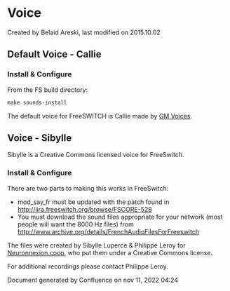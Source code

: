 
# Voice 

 Created by  Belaid Areski, last modified on 2015.10.02

## Default Voice - Callie

###  Install & Configure 

From the FS build directory:

```xml
make sounds-install
```

The default voice for FreeSWITCH is Callie made by [GM Voices](http://www.gmvoices.com).

## Voice - Sibylle

Sibylle is a Creative Commons licensed voice for FreeSwitch.

###   

### Install & Configure 

There are two parts to making this works in FreeSwitch:

* mod\_say\_fr must be updated with the patch found in <http://jira.freeswitch.org/browse/FSCORE-528>
* You must download the sound files appropriate for your network (most people will want the 8000 Hz files) from <http://www.archive.org/details/FrenchAudioFilesForFreeswitch>

The files were created by Sibylle Luperce & Philippe Leroy for [Neuronnexion.coop](http://Neuronnexion.coop), who put them under a Creative Commons license.

For additional recordings please contact Philippe Leroy.

Document generated by Confluence on nov 11, 2022 04:24
